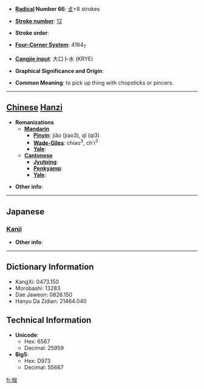 * '''[[Wiktionary:Chinese radical index| Radical]] Number 66''': [[Wiktionary:Chinese radical index 攴|攴]]+8 strokes

* '''[[Wiktionary:Chinese total strokes index|Stroke number]]''': [[Wiktionary:Chinese total strokes index 12|12]]

* '''Stroke order''': 

* '''[[Wiktionary:Chinese four corner index|Four-Corner System]]''': 4164<sub>7</sub>

* '''[[Wiktionary:Chinese Cangjie index|Cangjie input]]''': 大口卜水 (KRYE)

* '''Graphical Significance and Origin''': 

* '''Common Meaning''': to pick up thing with chopsticks or pincers.

----

== [[Chinese]] [[Hanzi]] ==

* '''Romanizations'''
** '''[[Mandarin]]'''
*** '''[[Pinyin]]''': jiǎo (jiao3), qǐ (qi3)
*** '''[[Wade-Giles]]''': chiao<sup>3</sup>, ch'i<sup>3</sup>
*** '''[[Yale]]''': 
** '''[[Cantonese]]'''
*** '''[[Jyutping]]''':
*** '''[[Penkyamp]]''': 
*** '''[[Yale]]''': 

* '''Other info''': 

----

==Japanese==
===[[Kanji]]===
{{kanji|on readings=[[き]] (ki)|kun readings=[[はさむ]] (hasamu), [[そばだてる]] (sobadateru)}}

* '''Other info''':  

----

== Dictionary Information ==

* KangXi: 0473.150
* Morobashi: 13283
* Dae Jaweon: 0826.150
* Hanyu Da Zidian: 21464.040

== Technical Information ==

* '''Unicode''':
** Hex: 6567
** Decimal: 25959
* '''Big5''':
** Hex: D973
** Decimal: 55667

[[fr:敧]]